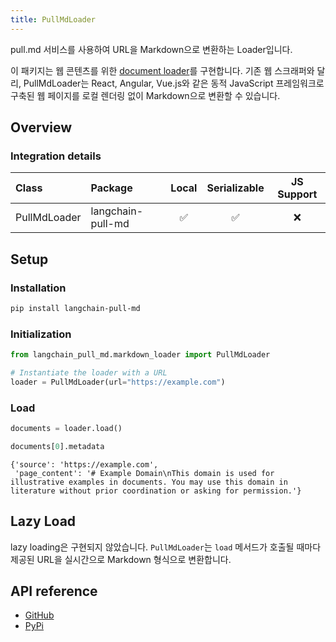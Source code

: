 ```yaml
---
title: PullMdLoader
---
```


pull.md 서비스를 사용하여 URL을 Markdown으로 변환하는 Loader입니다.

이 패키지는 웹 콘텐츠를 위한 [document loader](/oss/integrations/document_loaders/)를 구현합니다. 기존 웹 스크래퍼와 달리, PullMdLoader는 React, Angular, Vue.js와 같은 동적 JavaScript 프레임워크로 구축된 웹 페이지를 로컬 렌더링 없이 Markdown으로 변환할 수 있습니다.

## Overview

### Integration details

| Class | Package | Local | Serializable | JS Support |
| :--- | :--- | :---: | :---: | :---: |
| PullMdLoader | langchain-pull-md | ✅ | ✅ | ❌ |

## Setup

### Installation

```bash
pip install langchain-pull-md
```

### Initialization

```python
from langchain_pull_md.markdown_loader import PullMdLoader

# Instantiate the loader with a URL
loader = PullMdLoader(url="https://example.com")
```

### Load

```python
documents = loader.load()
```

```python
documents[0].metadata
```

```output
{'source': 'https://example.com',
 'page_content': '# Example Domain\nThis domain is used for illustrative examples in documents. You may use this domain in literature without prior coordination or asking for permission.'}
```

## Lazy Load

lazy loading은 구현되지 않았습니다. `PullMdLoader`는 `load` 메서드가 호출될 때마다 제공된 URL을 실시간으로 Markdown 형식으로 변환합니다.

## API reference

- [GitHub](https://github.com/chigwell/langchain-pull-md)
- [PyPi](https://pypi.org/project/langchain-pull-md/)
